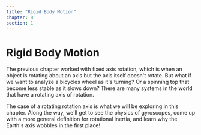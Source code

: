 ```yaml
---
title: "Rigid Body Motion"
chapter: 8
section: 1
---
```



# Rigid Body Motion

The previous chapter worked with fixed axis rotation, which is when an object is rotating about an axis but the axis itself doesn't rotate. But what if we want to analyze a bicycles wheel as it's turning? Or a spinning top that become less stable as it slows down? There are many systems in the world that have a rotating axis of rotation.

<FixedAxis />

The case of a rotating rotation axis is what we will be exploring in this chapter. Along the way, we'll get to see the physics of gyroscopes, come up with a more general definition for rotational inertia, and learn why the Earth's axis wobbles in the first place!

